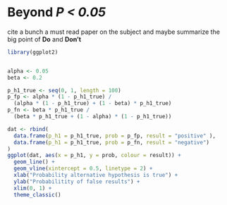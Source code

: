 # Beyond *P < 0.05*

cite a bunch a must read paper on the subject and maybe summarize the big point of **Do** and **Don't**

```r
library(ggplot2)


alpha <- 0.05
beta <- 0.2 

p_h1_true <- seq(0, 1, length = 100)
p_fp <- alpha * (1 - p_h1_true) /
  (alpha * (1 - p_h1_true) + (1 - beta) * p_h1_true)
p_fn <- beta * p_h1_true /
  (beta * p_h1_true + (1 - alpha) * (1 - p_h1_true))

dat <- rbind(
  data.frame(p_h1 = p_h1_true, prob = p_fp, result = "positive" ),
  data.frame(p_h1 = p_h1_true, prob = p_fn, result = "negative")
)
ggplot(dat, aes(x = p_h1, y = prob, colour = result)) +
  geom_line() +
  geom_vline(xintercept = 0.5, linetype = 2) +
  xlab("Probability alternative hypothesis is true") + 
  ylab("Probabilitity of false results") +
  xlim(0, 1) +
  theme_classic()

```

